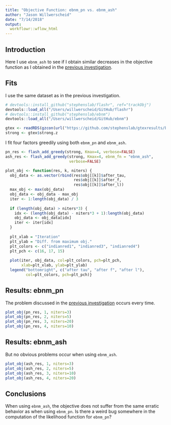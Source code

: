 ```yaml
---
title: "Objective Function: ebnm_pn vs. ebnm_ash"
author: "Jason Willwerscheid"
date: "7/14/2018"
output:
  workflowr::wflow_html
---
```


## Introduction

Here I use `ebnm_ash` to see if I obtain similar decreases in the objective function as I obtained in the [previous investigation](objective.html).

## Fits

I use the same dataset as in the previous investigation.

```r
# devtools::install_github("stephenslab/flashr", ref="trackObj")
devtools::load_all("/Users/willwerscheid/GitHub/flashr")
# devtools::install_github("stephenslab/ebnm")
devtools::load_all("/Users/willwerscheid/GitHub/ebnm")

gtex <- readRDS(gzcon(url("https://github.com/stephenslab/gtexresults/blob/master/data/MatrixEQTLSumStats.Portable.Z.rds?raw=TRUE")))
strong <- gtex$strong.z
```

I fit four factors greedily using both `ebnm_pn` and `ebnm_ash`.

```r
pn_res <- flash_add_greedy(strong, Kmax=4, verbose=FALSE)
ash_res <- flash_add_greedy(strong, Kmax=4, ebnm_fn = "ebnm_ash", 
                            verbose=FALSE)

plot_obj <- function(res, k, niters) {
  obj_data <- as.vector(rbind(res$obj[[k]]$after_tau,
                              res$obj[[k]]$after_f,
                              res$obj[[k]]$after_l))
  max_obj <- max(obj_data)
  obj_data <- obj_data - max_obj
  iter <- 1:length(obj_data) / 3
  
  if (length(obj_data) > niters*3) {
    idx <- (length(obj_data) - niters*3 + 1):length(obj_data)
    obj_data <- obj_data[idx]
    iter <- iter[idx]
  }
  
  plt_xlab = "Iteration"
  plt_ylab = "Diff. from maximum obj."
  plt_colors <- c("indianred1", "indianred3", "indianred4")
  plt_pch <- c(16, 17, 15)
  
  plot(iter, obj_data, col=plt_colors, pch=plt_pch,
       xlab=plt_xlab, ylab=plt_ylab)
  legend("bottomright", c("after tau", "after f", "after l"),
         col=plt_colors, pch=plt_pch)}
```

## Results: ebnm_pn

The problem discussed in the [previous investigation](objective.html) occurs every time.

```r
plot_obj(pn_res, 1, niters=3)
plot_obj(pn_res, 2, niters=5)
plot_obj(pn_res, 3, niters=20)
plot_obj(pn_res, 4, niters=10)
```

## Results: ebnm_ash

But no obvious problems occur when using `ebnm_ash`.

```r
plot_obj(ash_res, 1, niters=3)
plot_obj(ash_res, 2, niters=5)
plot_obj(ash_res, 3, niters=10)
plot_obj(ash_res, 4, niters=20)
```

## Conclusions

When using `ebnm_ash`, the objective does not suffer from the same erratic behavior as when using `ebnm_pn`. Is there a weird bug somewhere in the computation of the likelihood function for `ebnm_pn`?
